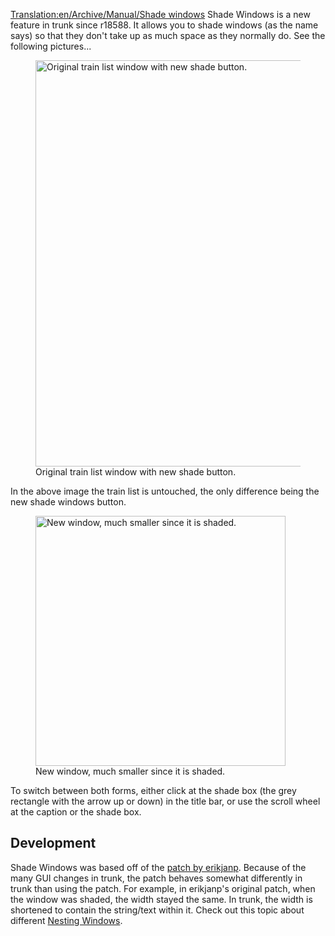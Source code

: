 [[Translation:en/Archive/Manual/Shade windows]]
Shade Windows is a new feature in trunk since r18588. It allows you to shade windows (as the name says) so that they don't take up as much space as they normally do.
See the following pictures...

[[File:en/Archive/Manual/Shade Windows Original.png|650px|center|thumb|Original train list window with new shade button.]]

In the above image the train list is untouched, the only difference being the new shade windows button.

[[File:en/Archive/Manual/Shade Windows Shaded.png|400px|center|thumb|New window, much smaller since it is shaded.]]

To switch between both forms, either click at the shade box (the grey rectangle with the arrow up or down) in the title bar, or use the scroll wheel at the caption or the shade box.

==Development==
Shade Windows was based off of the [http://www.tt-forums.net/viewtopic.php?f=33&t=43595 patch by erikjanp]. Because of the many GUI changes in trunk, the patch behaves somewhat differently in trunk than using the patch. For example, in erikjanp's original patch, when the window was shaded, the width stayed the same. In trunk, the width is shortened to contain the string/text within it. Check out this topic about different [http://www.tt-forums.net/viewtopic.php?f=29&t=45311 Nesting Windows].

{{en/Nightly-feature}}